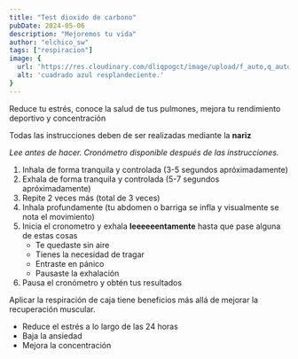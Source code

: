 ```yaml
---
title: "Test dioxido de carbono"
pubDate: 2024-05-06
description: "Mejoremos tu vida"
author: "elchico_sw"
tags: ["respiracion"]
image: {
  url: 'https://res.cloudinary.com/dliqpogct/image/upload/f_auto,q_auto/v1/mysite/box-breathing',
  alt: 'cuadrado azul resplandeciente.'
}
---
```


Reduce tu estrés, conoce la salud de tus pulmones, mejora tu rendimiento deportivo y concentración

Todas las instrucciones deben de ser realizadas mediante la **nariz** 

_Lee antes de hacer. Cronómetro disponible después de las instrucciones._

1. Inhala de forma tranquila y controlada (3-5 segundos apróximadamente)
2. Exhala de forma tranquila y controlada (5-7 segundos apróximadamente)
3. Repite 2 veces más (total de 3 veces)
4. Inhala profundamente (tu abdomen o barriga se infla y visualmente se nota el movimiento)
5. Inicia el cronometro y exhala **leeeeeentamente** hasta que pase alguna de estas cosas
    - Te quedaste sin aire
    - Tienes la necesidad de tragar
    - Entraste en pánico
    - Pausaste la exhalación
6. Pausa el cronómetro y obtén tus resultados

<Breathing />
Aplicar la respiración de caja tiene beneficios más allá de mejorar la recuperación muscular.

- Reduce el estrés a lo largo de las 24 horas
- Baja la ansiedad
- Mejora la concentración